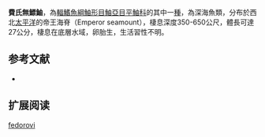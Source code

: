 {{Speciesbox
| name = 費氏無鰾鮋
| image = 
| image_width = 250px
| image_caption = 
| status = NE
| status_system = IUCN3.1
| genus = Helicolenus
| species = fedorovi
| authority = [[Barsukov|Barsukov]], 1973
| synonyms = 
}}

'''費氏無鰾鮋'''，為[[輻鰭魚綱|輻鰭魚綱]][[鮋形目|鮋形目]][[鮋亞目|鮋亞目]][[平鮋科|平鮋科]]的其中一[[種|種]]，為深海魚類，分布於西北[[太平洋|太平洋]]的帝王海脊（Emperor seamount），棲息深度350-650公尺，體長可達27公分，棲息在底層水域，卵胎生，生活習性不明。
==参考文献==
*{{FishBase_species|genus=Helicolenus|species=fedorovi|year=2014|month=6}}

== 扩展阅读 ==
{{refbegin}}
{{wikispecies-inline|Helicolenus fedorovi|費氏無鰾鮋}}
{{refend}}
{{Taxonbar|from=Q2448914}}

[[Category:無鰾鮋屬|fedorovi]]


{{鮋形目小作品}}